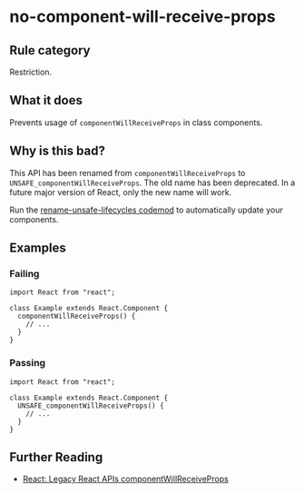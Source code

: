 # no-component-will-receive-props

## Rule category

Restriction.

## What it does

Prevents usage of `componentWillReceiveProps` in class components.

## Why is this bad?

This API has been renamed from `componentWillReceiveProps` to `UNSAFE_componentWillReceiveProps`. The old name has been deprecated. In a future major version of React, only the new name will work.

Run the [rename-unsafe-lifecycles codemod](https://github.com/reactjs/react-codemod#rename-unsafe-lifecycles) to automatically update your components.

## Examples

### Failing

```tsx
import React from "react";

class Example extends React.Component {
  componentWillReceiveProps() {
    // ...
  }
}
```

### Passing

```tsx
import React from "react";

class Example extends React.Component {
  UNSAFE_componentWillReceiveProps() {
    // ...
  }
}
```

## Further Reading

- [React: Legacy React APIs componentWillReceiveProps](https://react.dev/reference/react/Component#componentwillreceiveprops)
